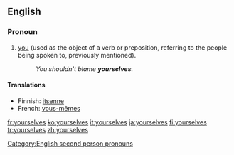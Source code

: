 ==English==
{{English reflexive pronouns}}

===Pronoun===
{{en-pron|desc=second person|the plural of|yourself|the reflexive case of|you}}

# [[you]] (used as the object of a verb or preposition, referring to the people being spoken to, previously mentioned).
#:''You shouldn't blame '''yourselves'''.''

====Translations====
{{trans-top}}
*Finnish: [[itsenne]]
*French: [[vous-mêmes]]
{{trans-mid}}
{{trans-bottom}}

[[Category:English second person pronouns]]

[[fr:yourselves]]
[[ko:yourselves]]
[[it:yourselves]]
[[ja:yourselves]]
[[fi:yourselves]]
[[tr:yourselves]]
[[zh:yourselves]]